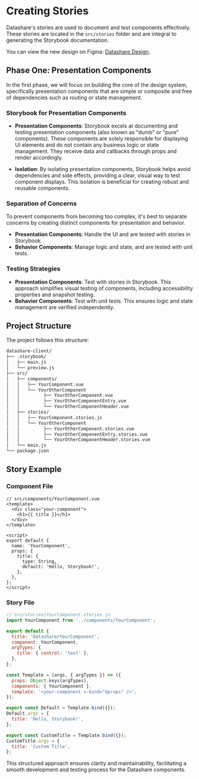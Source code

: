 # Creating Stories

Datashare's stories are used to document and test components effectively. These stories are located in the `src/stories` folder and are integral to generating the Storybook documentation.

You can view the new design on Figma: [Datashare Design](https://www.figma.com/design/zuUb7ndAVzky62jhRP1edJ/Datashare).

## Phase One: Presentation Components

In the first phase, we will focus on building the core of the design system, specifically presentation components that are simple or composite and free of dependencies such as routing or state management.

### Storybook for Presentation Components

- **Presentation Components**: Storybook excels at documenting and testing presentation components (also known as "dumb" or "pure" components). These components are solely responsible for displaying UI elements and do not contain any business logic or state management. They receive data and callbacks through props and render accordingly.

- **Isolation**: By isolating presentation components, Storybook helps avoid dependencies and side effects, providing a clear, visual way to test component displays. This isolation is beneficial for creating robust and reusable components.

### Separation of Concerns

To prevent components from becoming too complex, it's best to separate concerns by creating distinct components for presentation and behavior.

- **Presentation Components**: Handle the UI and are tested with stories in Storybook.
- **Behavior Components**: Manage logic and state, and are tested with unit tests.

### Testing Strategies

- **Presentation Components**: Test with stories in Storybook. This approach simplifies visual testing of components, including accessibility properties and snapshot testing.
- **Behavior Components**: Test with unit tests. This ensures logic and state management are verified independently.

## Project Structure

The project follows this structure:

```sh
datashare-client/
├── .storybook/
│   ├── main.js
│   └── preview.js
├── src/
│   ├── components/
│   │   ├── YourComponent.vue
│   │   └── YourOtherComponent
│   │         ├── YourOtherComponent.vue
│   │         ├── YourOtherComponentEntry.vue
│   │         └── YourOtherComponentHeader.vue
│   ├── stories/
│   │   ├── YourComponent.stories.js
│   │   └── YourOtherComponent
│   │         ├── YourOtherComponent.stories.vue
│   │         ├── YourOtherComponentEntry.stories.vue
│   │         └── YourOtherComponentHeader.stories.vue
│   └── main.js
└── package.json
```

## Story Example

### Component File

```vue
// src/components/YourComponent.vue
<template>
  <div class="your-component">
    <h1>{{ title }}</h1>
  </div>
</template>

<script>
export default {
  name: 'YourComponent',
  props: {
    title: {
      type: String,
      default: 'Hello, Storybook!',
    },
  },
};
</script>
```

### Story File

```js
// src/stories/YourComponent.stories.js
import YourComponent from '../components/YourComponent';

export default {
  title: 'Datashare/YourComponent',
  component: YourComponent,
  argTypes: {
    title: { control: 'text' },
  },
};

const Template = (args, { argTypes }) => ({
  props: Object.keys(argTypes),
  components: { YourComponent },
  template: '<your-component v-bind="$props" />',
});

export const Default = Template.bind({});
Default.args = {
  title: 'Hello, Storybook!',
};

export const CustomTitle = Template.bind({});
CustomTitle.args = {
  title: 'Custom Title',
};
```

This structured approach ensures clarity and maintainability, facilitating a smooth development and testing process for the Datashare components.
